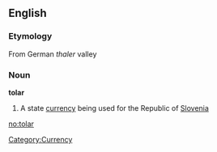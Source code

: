 ==English==
===Etymology===
From German ''thaler'' valley

===Noun===
'''tolar'''
# A state [[currency]] being used for the Republic of [[Slovenia]]

[[Category:Currency]]

[[no:tolar]]